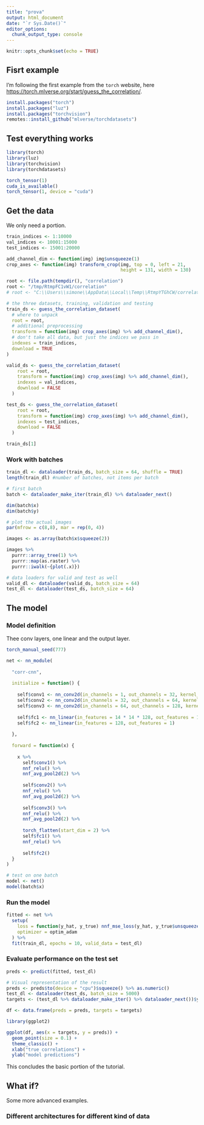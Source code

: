```yaml
---
title: "prova"
output: html_document
date: "`r Sys.Date()`"
editor_options: 
  chunk_output_type: console
---
```


```r
knitr::opts_chunk$set(echo = TRUE)
```


## Fisrt example

I'm following the first example from the `torch` website, here
<https://torch.mlverse.org/start/guess_the_correlation/>.
```r
install.packages("torch")
install.packages("luz")
install.packages("torchvision")
remotes::install_github("mlverse/torchdatasets")
```

## Test everything works
```r
library(torch)
library(luz)
library(torchvision)
library(torchdatasets)

torch_tensor(1)
cuda_is_available()
torch_tensor(1, device = "cuda")
```

## Get the data

We only need a portion.
```r
train_indices <- 1:10000
val_indices <- 10001:15000
test_indices <- 15001:20000

add_channel_dim <- function(img) img$unsqueeze(1)
crop_axes <- function(img) transform_crop(img, top = 0, left = 21,
                                          height = 131, width = 130)

root <- file.path(tempdir(), "correlation")
root <- "/tmp/RtmpFC1vW1/correlation"
# root <- "C:\\Users\\simone\\AppData\\Local\\Temp\\RtmpYTGhCW/correlation"

# the three datasets, training, validation and testing
train_ds <- guess_the_correlation_dataset(
  # where to unpack
  root = root,
  # additional preprocessing 
  transform = function(img) crop_axes(img) %>% add_channel_dim(),
  # don't take all data, but just the indices we pass in
  indexes = train_indices,
  download = TRUE
)

valid_ds <- guess_the_correlation_dataset(
    root = root,
    transform = function(img) crop_axes(img) %>% add_channel_dim(),
    indexes = val_indices,
    download = FALSE
  )

test_ds <- guess_the_correlation_dataset(
    root = root,
    transform = function(img) crop_axes(img) %>% add_channel_dim(),
    indexes = test_indices,
    download = FALSE
  )

train_ds[1]
```

### Work with batches
```r
train_dl <- dataloader(train_ds, batch_size = 64, shuffle = TRUE)
length(train_dl) #number of batches, not items per batch

# first batch
batch <- dataloader_make_iter(train_dl) %>% dataloader_next()

dim(batch$x)
dim(batch$y)

# plot the actual images
par(mfrow = c(8,8), mar = rep(0, 4))

images <- as.array(batch$x$squeeze(2))

images %>%
  purrr::array_tree(1) %>%
  purrr::map(as.raster) %>%
  purrr::iwalk(~{plot(.x)})

# data loaders for valid and test as well
valid_dl <- dataloader(valid_ds, batch_size = 64)
test_dl <- dataloader(test_ds, batch_size = 64)
```

## The model

### Model definition
Thee conv layers, one linear and the output layer. 
```r
torch_manual_seed(777)

net <- nn_module(
  
  "corr-cnn",
  
  initialize = function() {
    
    self$conv1 <- nn_conv2d(in_channels = 1, out_channels = 32, kernel_size = 3)
    self$conv2 <- nn_conv2d(in_channels = 32, out_channels = 64, kernel_size = 3)
    self$conv3 <- nn_conv2d(in_channels = 64, out_channels = 128, kernel_size = 3)
    
    self$fc1 <- nn_linear(in_features = 14 * 14 * 128, out_features = 128)
    self$fc2 <- nn_linear(in_features = 128, out_features = 1)
    
  },
  
  forward = function(x) {
    
    x %>% 
      self$conv1() %>%
      nnf_relu() %>%
      nnf_avg_pool2d(2) %>%
      
      self$conv2() %>%
      nnf_relu() %>%
      nnf_avg_pool2d(2) %>%
      
      self$conv3() %>%
      nnf_relu() %>%
      nnf_avg_pool2d(2) %>%
      
      torch_flatten(start_dim = 2) %>%
      self$fc1() %>%
      nnf_relu() %>%
      
      self$fc2()
  }
)

# test on one batch 
model <- net()
model(batch$x)
```

### Run the model
```r
fitted <- net %>%
  setup(
    loss = function(y_hat, y_true) nnf_mse_loss(y_hat, y_true$unsqueeze(2)),
    optimizer = optim_adam
  ) %>%
  fit(train_dl, epochs = 10, valid_data = test_dl)
```

### Evaluate performance on the test set
```r
preds <- predict(fitted, test_dl)

# Visual representation of the result
preds <- preds$to(device = "cpu")$squeeze() %>% as.numeric()
test_dl <- dataloader(test_ds, batch_size = 5000)
targets <- (test_dl %>% dataloader_make_iter() %>% dataloader_next())$y %>% as.numeric()

df <- data.frame(preds = preds, targets = targets)

library(ggplot2)

ggplot(df, aes(x = targets, y = preds)) +
  geom_point(size = 0.1) +
  theme_classic() +
  xlab("true correlations") +
  ylab("model predictions")
```

This concludes the basic portion of the tutorial.


## What if? 

Some more advanced examples.

### Different architectures for different kind of data
```r

```

